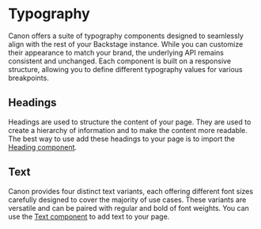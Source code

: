 
# Typography

Canon offers a suite of typography components designed to seamlessly align
with the rest of your Backstage instance. While you can customize their
appearance to match your brand, the underlying API remains consistent and
unchanged. Each component is built on a responsive structure, allowing you to
define different typography values for various breakpoints.

## Headings

Headings are used to structure the content of your page. They are used to
create a hierarchy of information and to make the content more readable. The
best way to use add these headings to your page is to import the [Heading
component](?path=/docs/components-heading--docs).

<Story id="heading--all-variants" />

## Text

Canon provides four distinct text variants, each offering different font sizes
carefully designed to cover the majority of use cases. These variants are
versatile and can be paired with regular and bold of font weights. You can use
the [Text component](?path=/docs/components-text--docs) to add text to your
page.

<Story id="text--all-variants" />
